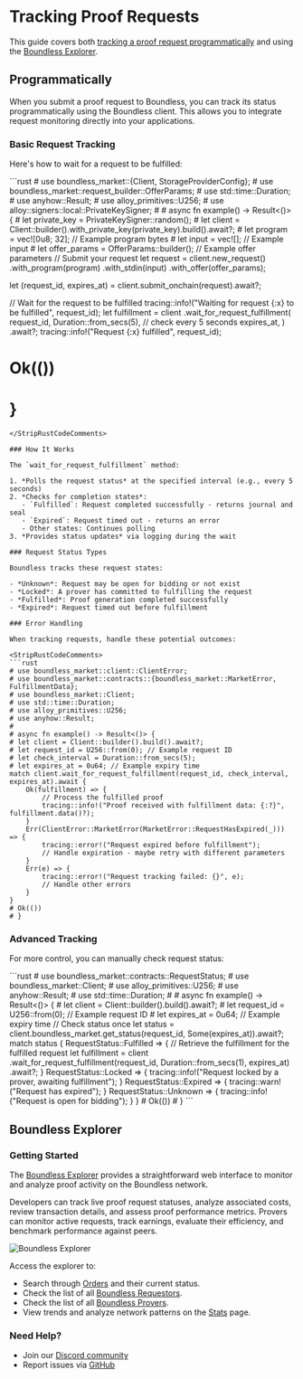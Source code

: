
# Tracking Proof Requests

This guide covers both [tracking a proof request programmatically](#programmatically) and using the [Boundless Explorer](#boundless-explorer).

## Programmatically

When you submit a proof request to Boundless, you can track its status programmatically using the Boundless client. This allows you to integrate request monitoring directly into your applications.

### Basic Request Tracking

Here's how to wait for a request to be fulfilled:

<StripRustCodeComments>
```rust
# use boundless_market::{Client, StorageProviderConfig};
# use boundless_market::request_builder::OfferParams;
# use std::time::Duration;
# use anyhow::Result;
# use alloy_primitives::U256;
# use alloy::signers::local::PrivateKeySigner;
#
# async fn example() -> Result<()> {
# let private_key = PrivateKeySigner::random();
# let client = Client::builder().with_private_key(private_key).build().await?;
# let program = vec![0u8; 32]; // Example program bytes
# let input = vec![]; // Example input
# let offer_params = OfferParams::builder(); // Example offer parameters
// Submit your request
let request = client.new_request()
    .with_program(program)
    .with_stdin(input)
    .with_offer(offer_params);

let (request_id, expires_at) = client.submit_onchain(request).await?;

// Wait for the request to be fulfilled
tracing::info!("Waiting for request {:x} to be fulfilled", request_id);
let fulfillment = client
    .wait_for_request_fulfillment(
        request_id,
        Duration::from_secs(5), // check every 5 seconds
        expires_at,
    )
    .await?;
tracing::info!("Request {:x} fulfilled", request_id);
# Ok(())
# }
```
</StripRustCodeComments>

### How It Works

The `wait_for_request_fulfillment` method:

1. *Polls the request status* at the specified interval (e.g., every 5 seconds)
2. *Checks for completion states*:
   - `Fulfilled`: Request completed successfully - returns journal and seal
   - `Expired`: Request timed out - returns an error
   - Other states: Continues polling
3. *Provides status updates* via logging during the wait

### Request Status Types

Boundless tracks these request states:

- *Unknown*: Request may be open for bidding or not exist
- *Locked*: A prover has committed to fulfilling the request
- *Fulfilled*: Proof generation completed successfully
- *Expired*: Request timed out before fulfillment

### Error Handling

When tracking requests, handle these potential outcomes:

<StripRustCodeComments>
```rust
# use boundless_market::client::ClientError;
# use boundless_market::contracts::{boundless_market::MarketError, FulfillmentData};
# use boundless_market::Client;
# use std::time::Duration;
# use alloy_primitives::U256;
# use anyhow::Result;
#
# async fn example() -> Result<()> {
# let client = Client::builder().build().await?;
# let request_id = U256::from(0); // Example request ID
# let check_interval = Duration::from_secs(5);
# let expires_at = 0u64; // Example expiry time
match client.wait_for_request_fulfillment(request_id, check_interval, expires_at).await {
    Ok(fulfillment) => {
        // Process the fulfilled proof
        tracing::info!("Proof received with fulfillment data: {:?}", fulfillment.data()?);
    }
    Err(ClientError::MarketError(MarketError::RequestHasExpired(_))) => {
        tracing::error!("Request expired before fulfillment");
        // Handle expiration - maybe retry with different parameters
    }
    Err(e) => {
        tracing::error!("Request tracking failed: {}", e);
        // Handle other errors
    }
}
# Ok(())
# }
```
</StripRustCodeComments>

### Advanced Tracking

For more control, you can manually check request status:

<StripRustCodeComments>
```rust
# use boundless_market::contracts::RequestStatus;
# use boundless_market::Client;
# use alloy_primitives::U256;
# use anyhow::Result;
# use std::time::Duration;
#
# async fn example() -> Result<()> {
# let client = Client::builder().build().await?;
# let request_id = U256::from(0); // Example request ID
# let expires_at = 0u64; // Example expiry time
// Check status once
let status = client.boundless_market.get_status(request_id, Some(expires_at)).await?;
match status {
    RequestStatus::Fulfilled => {
        // Retrieve the fulfillment for the fulfilled request
        let fulfillment = client
            .wait_for_request_fulfillment(request_id, Duration::from_secs(1), expires_at)
            .await?;
    }
    RequestStatus::Locked => {
        tracing::info!("Request locked by a prover, awaiting fulfillment");
    }
    RequestStatus::Expired => {
        tracing::warn!("Request has expired");
    }
    RequestStatus::Unknown => {
        tracing::info!("Request is open for bidding");
    }
}
# Ok(())
# }
```
</StripRustCodeComments>

## Boundless Explorer

### Getting Started

The [Boundless Explorer](https://explorer.beboundless.xyz/) provides a straightforward web interface to monitor and analyze proof activity on the Boundless network.

Developers can track live proof request statuses, analyze associated costs, review transaction details, and assess proof performance metrics. Provers can monitor active requests, track earnings, evaluate their efficiency, and benchmark performance against peers.

![Boundless Explorer](/explorer.png)

Access the explorer to:

- Search through [Orders](https://explorer.beboundless.xyz/orders) and their current status.
- Check the list of all [Boundless Requestors](https://explorer.beboundless.xyz/requestors).
- Check the list of all [Boundless Provers](https://explorer.beboundless.xyz/provers).
- View trends and analyze network patterns on the [Stats](https://explorer.beboundless.xyz/stats) page.

### Need Help?

- Join our [Discord community](https://discord.gg/aXRuD6spez)
- Report issues via [GitHub](https://github.com/boundless-xyz/boundless)



